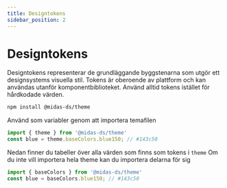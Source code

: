 ```yaml
---
title: Designtokens
sidebar_position: 2
---
```



# Designtokens

Designtokens representerar de grundläggande byggstenarna som utgör ett designsystems visuella stil. Tokens
är oberoende av plattform och kan användas utanför komponentbiblioteket. Använd alltid tokens istället för
hårdkodade värden.

```bash
npm install @midas-ds/theme
```

Använd som variabler genom att importera temafilen

```ts
import { theme } from '@midas-ds/theme'
const blue = theme.baseColors.blue150; // #143c50
```

Nedan finner du tabeller över alla värden som finns som tokens i `theme`
Om du inte vill importera hela theme kan du importera delarna för sig

```ts
import { baseColors } from '@midas-ds/theme'
const blue = baseColors.blue150; // #143c50
```

<TokensTable />